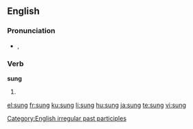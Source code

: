 {{see|súng}}
==English==

===Pronunciation===
*{{IPA|/sʌŋ/}}, {{SAMPA|/sVN/}}
*:{{rhymes|ʌŋ}}

===Verb===
'''sung'''

# {{past participle of|[[sing]]}}

[[Category:English irregular past participles]]

[[el:sung]]
[[fr:sung]]
[[ku:sung]]
[[li:sung]]
[[hu:sung]]
[[ja:sung]]
[[te:sung]]
[[vi:sung]]